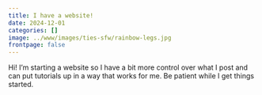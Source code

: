 ```yaml
---
title: I have a website!
date: 2024-12-01
categories: []
image: ../www/images/ties-sfw/rainbow-legs.jpg
frontpage: false
---
```


Hi! I'm starting a website so I have a bit more control over what I post and can put tutorials up in a way that works for me. Be patient while I get things started.